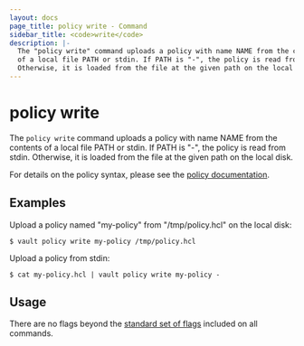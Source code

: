 ```yaml
---
layout: docs
page_title: policy write - Command
sidebar_title: <code>write</code>
description: |-
  The "policy write" command uploads a policy with name NAME from the contents
  of a local file PATH or stdin. If PATH is "-", the policy is read from stdin.
  Otherwise, it is loaded from the file at the given path on the local disk.
---
```


# policy write

The `policy write` command uploads a policy with name NAME from the contents of
a local file PATH or stdin. If PATH is "-", the policy is read from stdin.
Otherwise, it is loaded from the file at the given path on the local disk.

For details on the policy syntax, please see the [policy
documentation](/docs/concepts/policies.html).

## Examples

Upload a policy named "my-policy" from "/tmp/policy.hcl" on the local disk:

```text
$ vault policy write my-policy /tmp/policy.hcl
```

Upload a policy from stdin:

```text
$ cat my-policy.hcl | vault policy write my-policy -
```

## Usage

There are no flags beyond the [standard set of flags](/docs/commands)
included on all commands.
